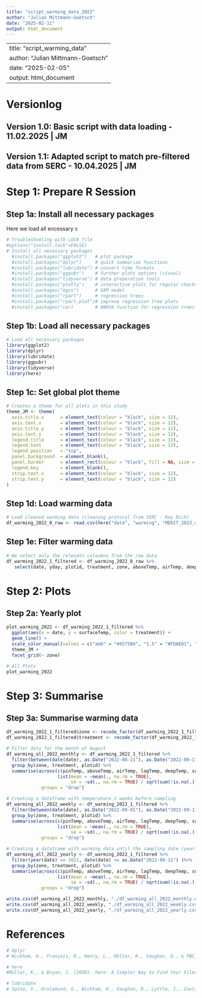 ```yaml
---
title: "script_warming_data_2022"
author: "Julian Mittmann-Goetsch"
date: "2025-02-11"
output: html_document
---
```

---
title: "script_warming_data"
author: "Julian Mittmann-Goetsch"
date: "2025-02-05"
output: html_document
---
# Versionlog
## Version 1.0: Basic script with data loading - 11.02.2025 | JM
## Version 1.1: Adapted script to match pre-filtered data from SERC - 10.04.2025 | JM

# Step 1: Prepare R Session
## Step 1a: Install all necessary packages
Here we load all encessary c
```r
# Troubleshooting with LOCK file
#options("install.lock"=FALSE)  
# Install all necessary packages
  #install.packages("ggplot2")   # plot package
  #install.packages("dplyr")     # quick summarize functions
  #install.packages("lubridate") # convert time formats
  #install.packages("ggpubr")    # further plots options (visual)
  #install.packages("tidyverse") # data preperation tools
  #install.packages("plotly")    # interactive plots for regular checks
  #install.packages("mgcv")      # GAM model
  #install.packages("rpart")     # regression trees
  #install.packages("rpart.plot")# improve regression tree plots
  #install.packages("car)        # ANOVA function for regression trees
```

## Step 1b: Load all necessary packages
```r
# Load all necessary packages  
library(ggplot2)
library(dplyr)
library(lubridate)
library(ggpubr)
library(tidyverse)
library(here)
```

## Step 1c: Set global plot theme
```r
# Creates a theme for all plots in this study 
theme_JM <- theme(
  axis.title.x      = element_text(colour = "black", size = 12),
  axis.text.x       = element_text(colour = "black", size = 12), 
  axis.title.y      = element_text(colour = "black", size = 12),
  axis.text.y       = element_text(colour = "black", size = 12), 
  legend.title      = element_text(colour = "black", size = 12),
  legend.text       = element_text(colour = "black", size = 12), 
  legend.position   = "top",
  panel.background  = element_blank(), 
  panel.border      = element_rect(colour = "black", fill = NA, size = 1.2),
  legend.key        = element_blank(),
  strip.text.x      = element_text(colour = "black", size = 12),
  strip.text.y      = element_text(colour = "black", size = 12)
)
```

## Step 1d: Load warming data
```r
# Load cleaned warming data (cleaning protocol from SERC - Roy Rich)
df_warming_2022_0_raw <- read.csv(here("data", "warming", "MERIT_2022_daily_cleaned.csv"))
```

## Step 1e: Filter warming data
```r
# We select only the relevatn coloumns from the raw data
df_warming_2022_1_filtered <- df_warming_2022_0_raw %>%
   select(date, yday, plotid, treatment, zone, aboveTemp, airTemp, deepTemp, lagTemp, pinTemp, surfaceTemp, rh_avg, vp_avg, wind_speed_avg,)
```

# Step 2: Plots
## Step 2a: Yearly plot
```r
plot_warming_2022 <- df_warming_2022_1_filtered %>%
  ggplot(aes(x = date, y = surfaceTemp, color = treatment)) +
  geom_line() +
  scale_color_manual(values = c("amb" = "#4575B4", "1.5" = "#FDAE61", "3" = "#D73027"), name = "Warming treatment:") +
  theme_JM +
  facet_grid(~ zone)

# All Plots
plot_warming_2022
```

# Step 3: Summarise 
## Step 3a: Summarise warming data
```r
df_warming_2022_1_filtered$zone <- recode_factor(df_warming_2022_1_filtered$zone,"PIO" = "PZ", "LM" = "LM", "HM" = "HM")
df_warming_2022_1_filtered$treatment <- recode_factor(df_warming_2022_1_filtered$treatment,"amb" = "ambient", "1.5" = "+1.5°C", "3" = "+3.0°C")

# Filter data for the month of August
df_warming_all_2022_monthly <- df_warming_2022_1_filtered %>%
  filter(between(date(date), as.Date("2022-08-11"), as.Date("2022-09-11"))) %>%
  group_by(zone, treatment, plotid) %>%
  summarise(across(c(pinTemp, aboveTemp, airTemp, lagTemp, deepTemp, surfaceTemp, rh_avg, vp_avg, wind_speed_avg), 
                   list(mean = ~mean(., na.rm = TRUE),
                        se = ~sd(., na.rm = TRUE) / sqrt(sum(!is.na(.))))),
            .groups = "drop")

# Creating a dataframe with temperature 2 weeks before sampling
df_warming_all_2022_weekly <- df_warming_2022_1_filtered %>%
  filter(between(date(date), as.Date("2022-09-01"), as.Date("2022-09-11"))) %>%
  group_by(zone, treatment, plotid) %>%
  summarise(across(c(pinTemp, aboveTemp, airTemp, lagTemp, deepTemp, surfaceTemp, rh_avg, vp_avg, wind_speed_avg), 
                   list(mean = ~mean(., na.rm = TRUE),
                        se = ~sd(., na.rm = TRUE) / sqrt(sum(!is.na(.))))),
            .groups = "drop")

# Creating a dataframe with warming data until the sampling date (yearly)
df_warming_all_2022_yearly <- df_warming_2022_1_filtered %>%
  filter(year(date) == 2022, date(date) <= as.Date("2022-09-11") )%>%
  group_by(zone, treatment, plotid) %>%
  summarise(across(c(pinTemp, aboveTemp, airTemp, lagTemp, deepTemp, surfaceTemp, rh_avg, vp_avg, wind_speed_avg), 
                   list(mean = ~mean(., na.rm = TRUE),
                        se = ~sd(., na.rm = TRUE) / sqrt(sum(!is.na(.))))),
            .groups = "drop")

write.csv(df_warming_all_2022_monthly, "./df_warming_all_2022_monthly.csv")
write.csv(df_warming_all_2022_weekly, "./df_warming_all_2022_weekly.csv")
write.csv(df_warming_all_2022_yearly, "./df_warming_all_2022_yearly.csv")
```

# References
```r
# dplyr
# Wickham, H., François, R., Henry, L., Müller, K., Vaughan, D., & PBC, P. S. (2023). dplyr: A Grammar of Data Manipulation. R Package Version 1.1.4 Computer Software. https://doi.org/10.32614/CRAN.package.dplyr

# here
#Müller, K., & Bryan, J. (2020). here: A Simpler Way to Find Your Files. R Package Version 1.0.1 Computer Software. https://doi.org/10.32614/CRAN.package.here

# lubridate
# Spinu, V., Grolemund, G., Wickham, H., Vaughan, D., Lyttle, I., Costigan, I., Law, J., Mitarotonda, D., Larmarange, J., Bosier, J., & Lee, C. H. (2024). lubridate: Make Dealing with Dates a Little Easier. R Package Version 1.9.3 Computer Software, https://cran.r-project.org/web/packages/lubridate/.

```

